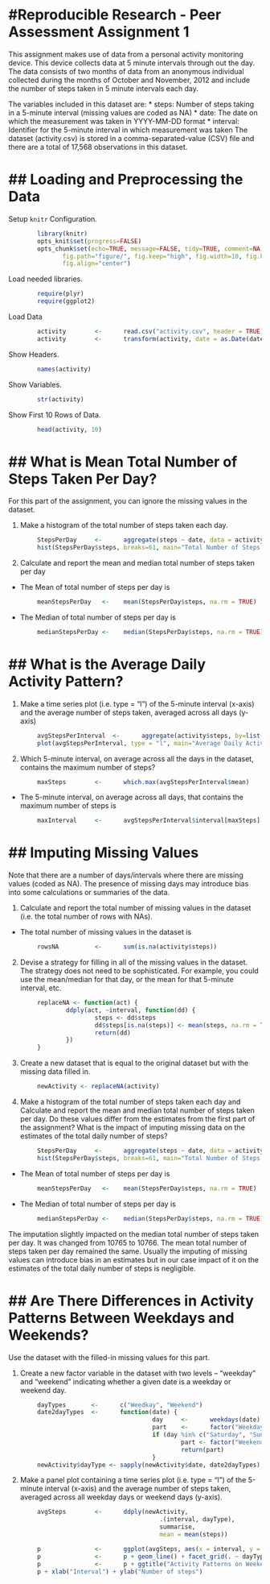 #Reproducible Research - Peer Assessment Assignment 1  
============================================================================================
This assignment makes use of data from a personal activity monitoring device. This device collects data at 5 minute intervals through out the day. The data consists of two months of data from an anonymous individual collected during the months of October and November, 2012 and include the number of steps taken in 5 minute intervals each day.

The variables included in this dataset are:
*  steps: Number of steps taking in a 5-minute interval (missing values are coded as NA)
*  date: The date on which the measurement was taken in YYYY-MM-DD format
*  interval: Identifier for the 5-minute interval in which measurement was taken
The dataset (activity.csv) is stored in a comma-separated-value (CSV) file and there are a total of 17,568 observations in this dataset.

## Loading and Preprocessing the Data  
============================================================================================

Setup `knitr` Configuration.  
```r
        library(knitr)
        opts_knit$set(progress=FALSE)
        opts_chunk$set(echo=TRUE, message=FALSE, tidy=TRUE, comment=NA,
               fig.path="figure/", fig.keep="high", fig.width=10, fig.height=6,
               fig.align="center")
```  
Load needed libraries.  
```r
        require(plyr)
        require(ggplot2)
```  
Load Data  
```r
        activity        <-      read.csv("activity.csv", header = TRUE)
        activity        <-      transform(activity, date = as.Date(date))
```  
Show Headers.  
```r
        names(activity)
```  
Show Variables.  
```r
        str(activity)
```  
Show First 10 Rows of Data.  
```r
        head(activity, 10)
```  
  
## What is Mean Total Number of Steps Taken Per Day?    
============================================================================================  
For this part of the assignment, you can ignore the missing values in the dataset.  

1.  Make a histogram of the total number of steps taken each day.   
```r
        StepsPerDay     <-      aggregate(steps ~ date, data = activity, FUN = sum)
        hist(StepsPerDay$steps, breaks=61, main="Total Number of Steps Taken Each Day", xlab="Daily Steps Total")
```  

2.  Calculate and report the mean and median total number of steps taken per day  

*  The Mean of total number of steps per day is  
```r
        meanStepsPerDay   <-    mean(StepsPerDay$steps, na.rm = TRUE)
```  

*  The Median of total number of steps per day is  
```r
        medianStepsPerDay <-    median(StepsPerDay$steps, na.rm = TRUE)
```  

## What is the Average Daily Activity Pattern?    
============================================================================================  
1.  Make a time series plot (i.e. type = "l") of the 5-minute interval (x-axis) and the average number of steps taken, averaged across all days (y-axis)   

```r
        avgStepsPerInterval  <-      aggregate(activity$steps, by=list(activity$interval), FUN=mean, na.rm=TRUE);
        plot(avgStepsPerInterval, type = "l", main="Average Daily Activity Pattern", xlab="Interval", ylab="Number of Steps");
```  

2.  Which 5-minute interval, on average across all the days in the dataset, contains the maximum number of steps?  
```r
        maxSteps        <-      which.max(avgStepsPerInterval$mean)
```  

*  The 5-minute interval, on average across all days, that contains the maximum number of steps is   
```r
        maxInterval     <-      avgStepsPerInterval$interval[maxSteps]
```  


## Imputing Missing Values  
============================================================================================  
Note that there are a number of days/intervals where there are missing values (coded as NA). The presence of missing days may introduce bias into some calculations or summaries of the data.  

1.  Calculate and report the total number of missing values in the dataset (i.e. the total number of rows with NAs).  

*  The total number of missing values in the dataset is 
```r
        rowsNA          <-      sum(is.na(activity$steps))
```  

2.  Devise a strategy for filling in all of the missing values in the dataset. The strategy does not need to be sophisticated. For example, you could use the mean/median for that day, or the mean for that 5-minute interval, etc.  

```r
        replaceNA <- function(act) {
                ddply(act, ~interval, function(dd) {
                        steps <- dd$steps
                        dd$steps[is.na(steps)] <- mean(steps, na.rm = TRUE)
                        return(dd)
                })
        }
```   

3.  Create a new dataset that is equal to the original dataset but with the missing data filled in.  
```r
        newActivity <- replaceNA(activity)
```  

4.  Make a histogram of the total number of steps taken each day and Calculate and report the mean and median total number of steps taken per day. Do these values differ from the estimates from the first part of the assignment? What is the impact of imputing missing data on the estimates of the total daily number of steps?  
```r
        StepsPerDay     <-      aggregate(steps ~ date, data = activity, FUN = sum)
        hist(StepsPerDay$steps, breaks=61, main="Total Number of Steps Taken Each Day", xlab="Daily Steps Total")
```  
*  The Mean of total number of steps per day is 
```r
        meanStepsPerDay   <-    mean(StepsPerDay$steps, na.rm = TRUE)
```  

*  The Median of total number of steps per day is 
```r
        medianStepsPerDay <-    median(StepsPerDay$steps, na.rm = TRUE)
```  

The imputation slightly impacted on the median total number of steps taken per day. It was changed from 10765 to 10766. The mean total number of steps taken per day remained the same. Usually the imputing of missing values can introduce bias in an estimates but in our case impact of it on the estimates of the total daily number of steps is negligible.  

## Are There Differences in Activity Patterns Between Weekdays and Weekends?  
============================================================================================  
Use the dataset with the filled-in missing values for this part.  

1.  Create a new factor variable in the dataset with two levels – “weekday” and “weekend” indicating whether a given date is a weekday or weekend day.  
```r
        dayTypes       <-      c("Weedkay", "Weekend")
        date2dayTypes  <-      function(date) {     
                                        day     <-      weekdays(date)
                                        part    <-      factor("Weekday", dayTypes)
                                        if (day %in% c("Saturday", "Sunday"))
                                                part <- factor("Weekend", dayTypes)
                                                return(part)
                                        }
        newActivity$dayType <- sapply(newActivity$date, date2dayTypes)
```  
  
2.  Make a panel plot containing a time series plot (i.e. type = "l") of the 5-minute interval (x-axis) and the average number of steps taken, averaged across all weekday days or weekend days (y-axis).     
```r
        avgSteps        <-      ddply(newActivity,
                                          .(interval, dayType),
                                          summarise,
                                          mean = mean(steps))

        p               <-      ggplot(avgSteps, aes(x = interval, y = mean))
        p               <-      p + geom_line() + facet_grid(. ~ dayType, )
        p               <-      p + ggtitle("Activity Patterns on Weekends and Weekdays")
        p + xlab("Interval") + ylab("Number of steps")
```  